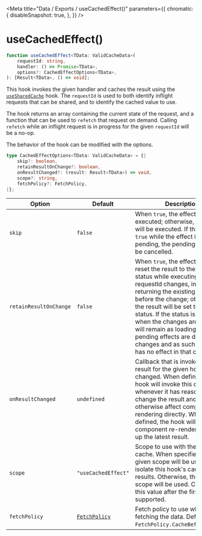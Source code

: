 
<Meta
    title="Data / Exports / useCachedEffect()"
    parameters={{
        chromatic: {
            disableSnapshot: true,
        },
    }}
/>

# useCachedEffect()

```ts
function useCachedEffect<TData: ValidCacheData>(
    requestId: string,
    handler: () => Promise<TData>,
    options?: CachedEffectOptions<TData>,
): [Result<TData>, () => void];
```

This hook invokes the given handler and caches the result using the [`useSharedCache`](/docs/data-exports-usesharedcache--page) hook. The `requestId` is used to both identify inflight requests that can be shared, and to identify the cached value to use.

The hook returns an array containing the current state of the request, and a function that can be used to `refetch` that request on demand. Calling `refetch` while an inflight request is in progress for the given `requestId` will be a no-op.

The behavior of the hook can be modified with the options.

```ts
type CachedEffectOptions<TData: ValidCacheData> = {|
    skip?: boolean,
    retainResultOnChange?: boolean,
    onResultChanged?: (result: Result<TData>) => void,
    scope?: string,
    fetchPolicy?: FetchPolicy,
|};
```

| Option                 | Default                                             | Description                                                                                                                                                                                                                                                                                                                                                                                                          |
| ---------------------- | --------------------------------------------------- | -------------------------------------------------------------------------------------------------------------------------------------------------------------------------------------------------------------------------------------------------------------------------------------------------------------------------------------------------------------------------------------------------------------------- |
| `skip`                 | `false`                                             | When `true`, the effect will not be executed; otherwise, the effect will be executed. If this is set to `true` while the effect is still pending, the pending effect will be cancelled.                                                                                                                                                                                                                              |
| `retainResultOnChange` | `false`                                             | When `true`, the effect will not reset the result to the loading status while executing if the requestId changes, instead, returning the existing result from before the change; otherwise, the result will be set to loading status. If the status is loading when the changes are made, it will remain as loading; old pending effects are discarded on changes and as such this value has no effect in that case. |
| `onResultChanged`      | `undefined`                                         | Callback that is invoked if the result for the given hook has changed. When defined, the hook will invoke this callback whenever it has reason to change the result and will not otherwise affect component rendering directly. When not defined, the hook will ensure the component re-renders to pick up the latest result.                                                                                        |
| `scope`                | `"useCachedEffect"`                                 | Scope to use with the shared cache. When specified, the given scope will be used to isolate this hook's cached results. Otherwise, the default scope will be used. Changing this value after the first call is not supported.                                                                                                                                                                                        |
| `fetchPolicy`          | [`FetchPolicy`](/docs/data-types-fetchpolicy--page) | Fetch policy to use when fetching the data. Defaults to `FetchPolicy.CacheBeforeNetwork`.                                                                                                                                                                                                                                                                                                                            |

